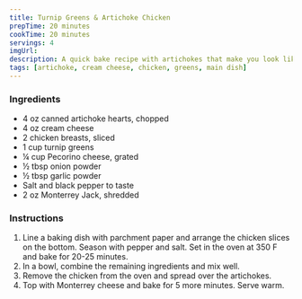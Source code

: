 ```yaml
---
title: Turnip Greens & Artichoke Chicken
prepTime: 20 minutes
cookTime: 20 minutes
servings: 4
imgUrl:
description: A quick bake recipe with artichokes that make you look like you know wtf you're doing in the kitchen because who tf uses artichokes?
tags: [artichoke, cream cheese, chicken, greens, main dish]
---
```


### Ingredients

- 4 oz canned artichoke hearts, chopped
- 4 oz cream cheese
- 2 chicken breasts, sliced
- 1 cup turnip greens
- ¼ cup Pecorino cheese, grated
- ½ tbsp onion powder
- ½ tbsp garlic powder
- Salt and black pepper to taste
- 2 oz Monterrey Jack, shredded

### Instructions

1. Line a baking dish with parchment paper and arrange the chicken slices on the bottom. Season with pepper and salt. Set in the oven at 350 F and bake for 20-25 minutes.
2. In a bowl, combine the remaining ingredients and mix well.
3. Remove the chicken from the oven and spread over the artichokes.
4. Top with Monterrey cheese and bake for 5 more minutes. Serve warm.
